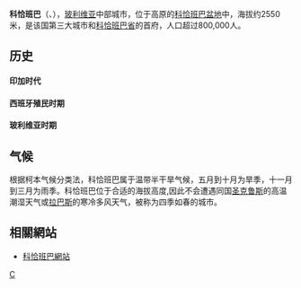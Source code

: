 {{Infobox settlement
|official_name          = 科恰班巴
|nickname               = "City of Eternal Spring"<br>"The Garden City"<br>"La Llajta"
|motto                  = 
|image_skyline          =
|imagesize              = 280px
|image_caption          = 科恰班巴市中心的天际线与Tunari山脉的背景。
|image_flag             =Flag_of_Cochabamba.svg
|image_shield           = Escudo de Cochabamba.svg
|image_seal             =
|pushpin_map            = Bolivia
|pushpin_label_position = bottom
|pushpin_map_caption    = 科恰班巴在玻利维亚的位置
|latd=17|latm=23 |lats= |latNS=S
|longd=66 |longm=10 |longs= |longEW=W  
|coordinates_display    = inline,title
|pushpin_mapsize                = 280
|map_caption            = Location of Cochabamba in [[Bolivia|Bolivia]]
|coordinates_region     = BO
|subdivision_type       = 国家
|subdivision_name     = {{flag|Bolivia}}
|subdivision_type1      = [[玻利维亚行政区划|行政区]]
|subdivision_name1      = [[科恰班巴省|科恰班巴]] 
|subdivision_type2      = [[玻利维亚行政区划|省]]
|subdivision_name2      = [[塞尔卡多省_(科恰班巴省)|塞尔卡多省]]
|subdivision_type4      = 
|subdivision_name4      =
|government_type        = 市自治政府
|leader_title           = 市长
|leader_name            ={{link-es|埃德温·卡斯特利亚诺斯|Edwin Castellanos}}
|established_title      = 成立
|established_title2     = 
|established_date       = 1571年8月15日
|established_date2      = 
|area_magnitude         = 
|area_total_sq_mi       =  
|area_total_km2         = 170
|area_land_sq_mi        = 
|area_land_km2          = 169
|area_water_sq_mi       =  
|area_water_km2         = 1
|area_urban_sq_mi       =
|area_urban_km2         = 111
|area_metro_sq_mi       =
|area_metro_km2         =
|population_as_of       = 2012
|population_note        = 
|population_total       = 630,587
|population_metro       = 1,938,401
|population_density_km2 = auto
|population_density_sq_mi = 
|population_footnotes = 
|timezone               = 
|utc_offset             = 
|timezone_DST           = 
|utc_offset_DST         = 
|elevation_m            = 2558
|elevation_ft           = 
|website                = [https://web.archive.org/web/20121218100027/http://www.cochabamba.gob.bo/ Official website]
|footnotes              = 
}}

'''科恰班巴'''（{{lang-es|Cochabamba}}、{{lang-qu|Quchapanpa}}），[[玻利维亚|玻利维亚]]中部城市，位于高原的[[科恰班巴盆地|科恰班巴盆地]]中，海拔约2550米，是该国第三大城市和[[科恰班巴省|科恰班巴省]]的首府，人口超过800,000人。

== 历史 ==
==== 印加时代 ====
==== 西班牙殖民时期 ====
==== 玻利维亚时期 ====

== 气候 ==
根据柯本气候分类法，科恰班巴属于温带半干旱气候，五月到十月为旱季，十一月到三月为雨季。科恰班巴位于合适的海拔高度,因此不会遭遇同国[[圣克鲁斯|圣克鲁斯]]的高温潮湿天气或[[拉巴斯|拉巴斯]]的寒冷多风天气，被称为四季如春的城市。
{{Weather box
|location = Cochabamba
|metric first = yes
|single line = yes
|Jan record high C = 35.0
|Feb record high C = 30.0
|Mar record high C = 30.6
|Apr record high C = 30.0
|May record high C = 28.9
|Jun record high C = 30.0
|Jul record high C = 28.3
|Aug record high C = 30.6
|Sep record high C = 30.6
|Oct record high C = 32.8
|Nov record high C = 31.7
|Dec record high C = 32.8
|Jan high C = 23.9
|Feb high C = 23.3
|Mar high C = 24.4
|Apr high C = 25.0
|May high C = 24.4
|Jun high C = 23.3
|Jul high C = 23.3
|Aug high C = 23.9
|Sep high C = 25.6
|Oct high C = 26.1
|Nov high C = 25.6
|Dec high C = 25.0
|year high C = 24.5
|Jan mean C = 18.1
|Feb mean C = 17.5
|Mar mean C = 17.5
|Apr mean C = 16.4
|May mean C = 14.2
|Jun mean C = 12.2
|Jul mean C = 12.5
|Aug mean C = 13.9
|Sep mean C = 16.7
|Oct mean C = 18.1
|Nov mean C = 18.3
|Dec mean C = 18.3
|year mean C = 16.1
|Jan low C = 12.2
|Feb low C = 11.7
|Mar low C = 10.6
|Apr low C = 7.8
|May low C = 3.9
|Jun low C = 1.1
|Jul low C = 1.7
|Aug low C = 3.9
|Sep low C = 7.8
|Oct low C = 10.0
|Nov low C = 11.1
|Dec low C = 11.7
|year low C = 7.8
|Jan record low C = 7.2
|Feb record low C = 3.3
|Mar record low C = 2.2
|Apr record low C = -1.1
|May record low C = -4.4
|Jun record low C = -6.7
|Jul record low C = -5.0
|Aug record low C = -5.6
|Sep record low C = -3.3
|Oct record low C = 0.0
|Nov record low C = 5.0
|Dec record low C = 5.6
|precipitation colour= green
|Jan precipitation mm = 94.0
|Feb precipitation mm = 68.8
|Mar precipitation mm = 38.4
|Apr precipitation mm = 12.7
|May precipitation mm = 2.3
|Jun precipitation mm = 1.3
|Jul precipitation mm = 2.5
|Aug precipitation mm = 7.6
|Sep precipitation mm = 6.1
|Oct precipitation mm = 20.8
|Nov precipitation mm = 38.1
|Dec precipitation mm = 70.1
|year precipitation mm = 362.7
|source 1= Sistema de Clasificación Bioclimática Mundial<ref name = climate >{{Cite web | url=http://www.ucm.es/info/cif/station/bo-cocha.htm | title=Bolivia – Cochabamba | publisher=Sistema de Clasificación Bioclimática Mundial | accessdate=28 January 2014}}</ref>
|date=October 2012}}

== 相關網站 ==
*[http://www.cochabamba.bo/ 科恰班巴網站]

{{Authority control}}
{{southAm-geo-stub}}

[[Category:玻利维亚城市|C]]